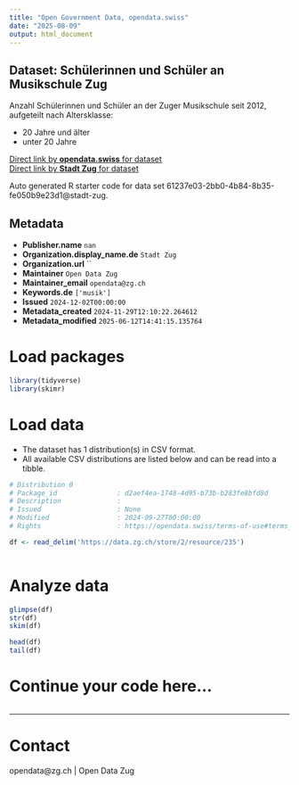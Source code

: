 ```yaml
---
title: "Open Government Data, opendata.swiss"
date: "2025-08-09"
output: html_document
---
```


## Dataset: Schülerinnen und Schüler an Musikschule Zug

Anzahl Schülerinnen und Schüler an der Zuger Musikschule seit 2012, aufgeteilt nach Altersklasse:

- 20 Jahre und älter
- unter 20 Jahre

[Direct link by **opendata.swiss** for dataset](https://opendata.swiss/de/dataset/schulerinnen-und-schuler-an-musikschule-zug)<br>
[Direct link by **Stadt Zug** for dataset](https://www.musikschulezug.ch/)

Auto generated R starter code for data set 61237e03-2bb0-4b84-8b35-fe050b9e23d1@stadt-zug.

## Metadata

- **Publisher.name** `nan`
- **Organization.display_name.de** `Stadt Zug`
- **Organization.url** ``
- **Maintainer** `Open Data Zug`
- **Maintainer_email** `opendata@zg.ch`
- **Keywords.de** `['musik']`
- **Issued** `2024-12-02T00:00:00`
- **Metadata_created** `2024-11-29T12:10:22.264612`
- **Metadata_modified** `2025-06-12T14:41:15.135764`


# Load packages

```r

library(tidyverse)
library(skimr)

```

# Load data

-   The dataset has 1 distribution(s) in CSV format.
-   All available CSV distributions are listed below and can be read into a tibble.

```r

# Distribution 0
# Package_id               : d2aef4ea-1748-4d95-b73b-b283fe8bfd8d
# Description              : 
# Issued                   : None
# Modified                 : 2024-09-27T00:00:00
# Rights                   : https://opendata.swiss/terms-of-use#terms_by

df <- read_delim('https://data.zg.ch/store/2/resource/235')



```

# Analyze data

```r

glimpse(df)
str(df)
skim(df)

head(df)
tail(df)

```

# Continue your code here...

```r

```

------------------------------------------------------------------------

# Contact

opendata@zg.ch | Open Data Zug
